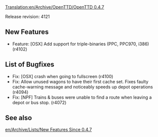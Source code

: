 [[Translation:en/Archive/OpenTTD/OpenTTD 0.4.7]]
{{en/Archive/OpenTTD/NaviPrevNext|prev=en/Archive/OpenTTD/OpenTTD 0.4.6|next=en/Archive/OpenTTD/OpenTTD 0.4.8|date=26 March 2006}}

Release revision: 4121

==New Features==
*Feature: [OSX] Add support for triple-binaries (PPC, PPC970, i386) (r4102) 

==List of Bugfixes==
*Fix: [OSX] crash when going to fullscreen (r4100) 
*Fix: Allow unused wagons to have their first cache set. Fixes faulty cache-warning message and noticeably speeds up depot operations (r4094) 
*Fix: [NPF] Trains & buses were unable to find a route when leaving a depot or bus stop. (r4072)

==See also==
[[en/Archive/Lists/New Features Since 0.4.7]]